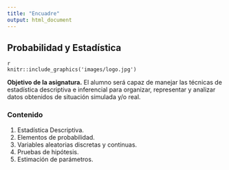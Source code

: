 ```yaml
---
title: "Encuadre"
output: html_document
---
```


## Probabilidad y Estadística

```
{r, echo = FALSE, out.width='25%', fig.align='center', fig.cap='logo'}
knitr::include_graphics('images/logo.jpg')
```

**Objetivo de la asignatura.** El alumno será capaz de manejar las técnicas de estadística descriptiva e inferencial para organizar, representar y analizar datos obtenidos de situación simulada y/o real.

### Contenido

1. Estadística Descriptiva.
2. Elementos de probabilidad.
3. Variables aleatorias discretas y continuas.
4. Pruebas de hipótesis.
5. Estimación de parámetros.